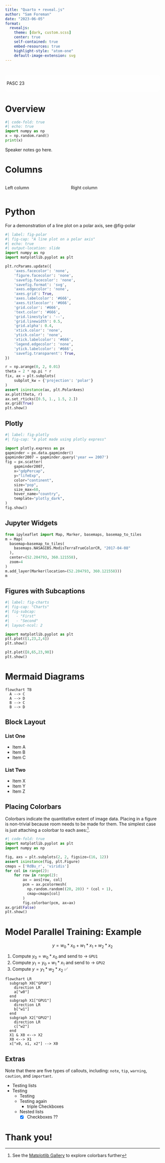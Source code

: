 ```yaml
---
title: "Quarto + reveal.js"
author: "Sam Foreman"
date: "2023-06-05"
format:
  revealjs:
    theme: [dark, custom.scss]
    center: true
    self-contained: true
    embed-resources: true
    highlight-style: "atom-one"
    default-image-extension: svg
---
```


#  {background-color="white" background-iframe="https://saforem2.github.io/grid-worms-animation/"}

::: {style="background-color:#ffffffbb; border-radius: 10px; padding: 5px;"}
::: r-fit-text
PASC 23
:::

:::

# Overview

```python
#| code-fold: true
#| echo: true
import numpy as np
x = np.random.rand()
print(x)
```

::: {.notes}
Speaker notes go here.
:::

# Columns

:::: {.columns}

::: {.column width="40%"}
Left column
:::

::: {.column width="60%"}
Right column
:::

::::

# Python {.scrollable}

For a demonstration of a line plot on a polar axis, see @fig-polar

```python
#| label: fig-polar
#| fig-cap: "A line plot on a polar axis"
#| echo: true
#| output-location: slide
import numpy as np
import matplotlib.pyplot as plt

plt.rcParams.update({
    'axes.facecolor': 'none',
    'figure.facecolor': 'none',
    'savefig.facecolor': 'none',
    'savefig.format': 'svg',
    'axes.edgecolor': 'none',
    'axes.grid': True,
    'axes.labelcolor': '#666',
    'axes.titlecolor': '#666',
    'grid.color': '#666',
    'text.color': '#666',
    'grid.linestyle': '--',
    'grid.linewidth': 0.5,
    'grid.alpha': 0.4,
    'xtick.color': 'none',
    'ytick.color': 'none',
    'xtick.labelcolor': '#666',
    'legend.edgecolor': 'none',
    'ytick.labelcolor': '#666',
    'savefig.transparent': True,
})

r = np.arange(0, 2, 0.01)
theta = 2 * np.pi * r
fix, ax = plt.subplots(
    subplot_kw = {'projection': 'polar'}
)
assert isinstance(ax, plt.PolarAxes)
ax.plot(theta, r)
ax.set_rticks([0.5, 1., 1.5, 2.])
ax.grid(True)
plt.show()
```

## Plotly

```python
#| label: fig-plotly
#| fig-cap: "A plot made using plotly express"

import plotly.express as px
gapminder = px.data.gapminder()
gapminder2007 = gapminder.query('year == 2007')
fig = px.scatter(
    gapminder2007,
    x="gdpPercap",
    y="lifeExp",
    color="continent",
    size="pop",
    size_max=60,
    hover_name="country",
    template="plotly_dark",
)
fig.show()
```

## Jupyter Widgets

```python
from ipyleaflet import Map, Marker, basemaps, basemap_to_tiles
m = Map(
  basemap=basemap_to_tiles(
    basemaps.NASAGIBS.ModisTerraTrueColorCR, "2017-04-08"
  ),
  center=(52.204793, 360.121558),
  zoom=4
)
m.add_layer(Marker(location=(52.204793, 360.121558)))
m
```

## Figures with Subcaptions

```python
#| label: fig-charts
#| fig-cap: "Charts"
#| fig-subcap: 
#|   - "First"
#|   - "Second"
#| layout-ncol: 2

import matplotlib.pyplot as plt
plt.plot([1,23,2,4])
plt.show()

plt.plot([8,65,23,90])
plt.show()
```

# Mermaid Diagrams

```mermaid
flowchart TB
  A --> C
  A --> D
  B --> C
  B --> D
```

## Block Layout

::: {layout-ncol=2}
### List One

- Item A
- Item B
- Item C

### List Two

- Item X
- Item Y
- Item Z
:::


## Placing Colorbars {.scrollable}

Colorbars indicate the quantitative extent of image data.
Placing in a figure is non-trivial because room needs to
be made for them. The simplest case is just attaching a 
colorbar to each axes:^[See the [Matplotlib Gallery](https://matplotlib.org/stable/gallery/subplots_axes_and_figures/colorbar_placement.html) to explore colorbars further].

```python
#| code-fold: true
import matplotlib.pyplot as plt
import numpy as np

fig, axs = plt.subplots(2, 2, figsize=(16, 12))
assert isinstance(fig, plt.Figure)
cmaps = ['RdBu_r', 'viridis']
for col in range(2):
    for row in range(2):
        ax = axs[row, col]
        pcm = ax.pcolormesh(
          np.random.random((20, 20)) * (col + 1),
          cmap=cmaps[col]
        )
        fig.colorbar(pcm, ax=ax)
ax.grid(False)
plt.show()
```

# Model Parallel Training: Example

$$y = w_0 * x_0 + w_1 * x_1 + w_2 * x_2$$

1. Compute $y_{0} = w_{0} * x_{0}$ and send to $\longrightarrow$ `GPU1`
2. Compute $y_{1} = y_{0} + w_{1} * x_{1}$ and send to $\longrightarrow$ `GPU2`
3. Compute $y = y_{1} * w_{2} * x_{2}$ ✅


```mermaid
flowchart LR
  subgraph X0["GPU0"]
    direction LR
    a["w0"]
  end
  subgraph X1["GPU1"]
    direction LR
    b["w1"]
  end
  subgraph X2["GPU2"]
    direction LR
    c["w2"]
  end
  X1 & X0 <--> X2
  X0 <--> X1
  x["x0, x1, x2"] --> X0
```

## Extras

::: {.callout-note}
Note that there are five types of callouts, including:
`note`, `tip`, `warning`, `caution`, and `important`.
:::


- Testing lists
- Testing
  - Testing
  - Testing again
    - triple Checkboxes
  - Nested lists
    - [x] Checkboxes ??

# Thank you!

```{=html}
<style type="text/css">
:root {
  --r-heading-font-weight: 500;
  --r-heading1-size: 2.0em;
  -webkit-font-smoothing:subpixel-antialiased;
  --font-smoothing:subpixel-antialiased;
}
.note {
  color:#f8f8f8;
  border-radius:8px;
  background-color:#35353540;
  width: max-content;
  border-color:#66666640;
  padding: auto;
  margin:auto;
}
</style>
```
